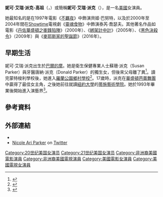 {{noteTA
|G1=Show
|G2=Movie
|G3=TV
}}
{{Infobox entertainer
| type          = 女演員
| name          = 妮可·艾瑞·派克
| foreignname   = {{lang|en|Nicole Ari Parker}}
| image         = NicoleAriParkerDec10.jpg
| caption       = 派克於2010年12月
| birth_name    = 妮可·艾瑞·派克<br>（{{lang|en|Nicole Ari Parker}}）
| birth_date    = {{birth date and age|1970|10|07}}
| birth_place   = 美國[[馬里蘭州|馬里蘭州]][[巴爾的摩|巴爾的摩]]
| nationality   = 美國
| alma_mater    = 
| othername     = 妮琪·高祖<br>（{{lang|en|Nikki Kodjoe}}）
| occupation    = 演員
| yearsactive   = 1993年至今
| spouse        = {{marriage|[[布利斯·高祖|布利斯·高祖]]|2005|}}
| children      = 2

}}
'''妮可·艾瑞·派克-高祖'''（{{lang-en|Nicole Ari Parker-Kodjoe}}，{{bd|1982年|1月7日}}）或簡稱'''妮可·艾瑞·派克'''（{{lang-en|'''Nicole Ari Parker'''}}），是一名[[美國|美國]]女演員。

她最知名的是在1997年電影《[[不羈夜|不羈夜]]》中飾演貝姬·巴努特，以及於2000年至2004年間在[[娛樂時間電視網|Showtime]]電視劇《[[靈魂食物|靈魂食物]]》中飾演泰芮·喬瑟夫。其他著名作品如電影《[[丹佐華盛頓之衝鋒陷陣|丹佐華盛頓之衝鋒陷陣]]》（2000年）、《[[綁架計中計|綁架計中計]]》（2005年）、《[[黑色決殺令|黑色決殺令]]》（2009年）與《[[麥耶斯家的聖誕節|麥耶斯家的聖誕節]]》（2016年）。

==早期生活==
妮可·艾瑞·派克出生於[[巴爾的摩|巴爾的摩]]。她是衛生保健專業人士蘇珊·派克（Susan Parker）與牙醫唐納·派克（Donald Parker）的獨生女，但後來父母離了異<ref name="dbl">{{cite web |url=http://www.dallasblack.com/entertainment/nicole_ari_secondtime |title=Nicole Reflects on Real Life Role As Mommy-to-Be |author=Kam Williams |accessdate=2009-07-08 |year=2004 |publisher=DallasBlack.com |deadurl=yes |archiveurl=https://web.archive.org/web/20110129204104/http://www.dallasblack.com/entertainment/nicole_ari_secondtime |archivedate=2011-01-29 }}</ref>。讀完蒙特梭利學校後，她進入[[羅蘭公園鄉村學校|羅蘭公園鄉村學校]]<ref>{{cite news|last=Sragow|first=Michael|publisher=[[The_Baltimore_Sun|The Baltimore Sun]]|title=City-bred Actress' Role In Kids' Film Reflects Grown-up Realities|date=12 June 2009|url=http://articles.baltimoresun.com/2009-06-12/features/0906110046_1_yara-shahidi-soul-food-nicole-ari-parker|accessdate=11 August 2014|archive-date=2014-08-12|archive-url=https://web.archive.org/web/20140812210706/http://articles.baltimoresun.com/2009-06-12/features/0906110046_1_yara-shahidi-soul-food-nicole-ari-parker|dead-url=no}}</ref>。17歲時，派克在[[華盛頓芭蕾舞團|華盛頓芭蕾舞團]]中贏得了最佳女主角，之後她前往就讀[[紐約大學|紐約大學]]的[[蒂施藝術學院|蒂施藝術學院]]。她於1993年畢業後開始進入演藝界<ref name="sragow">{{cite news|author=Sragow, Michael|url=http://www.baltimoresun.com/entertainment/movies/news/bal-ae.mo.sragow12jun12,0,6360801.story|title=Nicole Ari Parker's role in kids' movie reflects grown-up realities|work=The Baltimore Sun|date=12 June 2009}}{{dead link|date=2017年12月 |bot=InternetArchiveBot |fix-attempted=yes }}</ref>。

==參考資料==
{{reflist|30em}}

==外部連結==
{{commons category|Nicole Ari Parker}}
*{{IMDb name|id=0662519|name=Nicole Ari Parker}}
*[https://twitter.com/nicolearip Nicole Ari Parker]{{Wayback|url=https://twitter.com/nicolearip |date=20161023140824 }} on [[Twitter|Twitter]]

{{Authority control}}
{{DEFAULTSORT:Parker, Nicole Ari}}
[[Category:20世纪美国女演员|Category:20世纪美国女演员]]
[[Category:21世纪美国女演员|Category:21世纪美国女演员]]
[[Category:非洲裔美國電影演員|Category:非洲裔美國電影演員]]
[[Category:非洲裔美國電視演員|Category:非洲裔美國電視演員]]
[[Category:美國電影女演員|Category:美國電影女演員]]
[[Category:美國電視女演員|Category:美國電視女演員]]